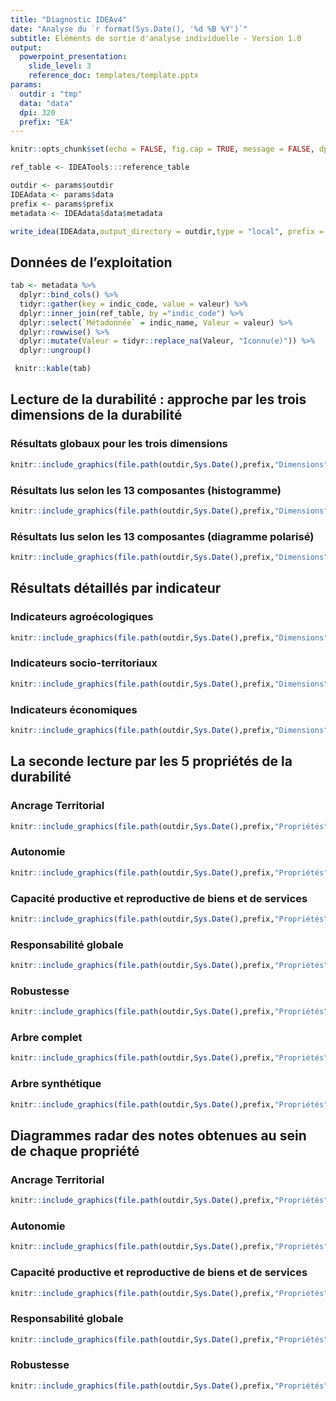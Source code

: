 ```yaml
---
title: "Diagnostic IDEAv4"
date: "Analyse du `r format(Sys.Date(), '%d %B %Y')`"
subtitle: Eléments de sortie d'analyse individuelle - Version 1.0
output: 
  powerpoint_presentation:
    slide_level: 3
    reference_doc: templates/template.pptx
params:
  outdir : "tmp"
  data: "data"
  dpi: 320
  prefix: "EA"
---
```


```r
knitr::opts_chunk$set(echo = FALSE, fig.cap = TRUE, message = FALSE, dpi = 300, out.width = "100%", dpi = params$dpi)
```

```r
ref_table <- IDEATools:::reference_table
```

```r
outdir <- params$outdir
IDEAdata <- params$data
prefix <- params$prefix
metadata <- IDEAdata$data$metadata

write_idea(IDEAdata,output_directory = outdir,type = "local", prefix = prefix,dpi = params$dpi, quiet = TRUE)
```

## Données de l'exploitation

```r
tab <- metadata %>%
  dplyr::bind_cols() %>% 
  tidyr::gather(key = indic_code, value = valeur) %>%
  dplyr::inner_join(ref_table, by ="indic_code") %>%
  dplyr::select(`Métadonnée` = indic_name, Valeur = valeur) %>%
  dplyr::rowwise() %>%
  dplyr::mutate(Valeur = tidyr::replace_na(Valeur, "Iconnu(e)")) %>% 
  dplyr::ungroup()

 knitr::kable(tab)
```

## Lecture de la durabilité : approche par les trois dimensions de la durabilité

### Résultats globaux pour les trois dimensions

```r
knitr::include_graphics(file.path(outdir,Sys.Date(),prefix,"Dimensions",paste0(prefix,"_","Dimensions.png")))
```

### Résultats lus selon les 13 composantes (histogramme)

```r
knitr::include_graphics(file.path(outdir,Sys.Date(),prefix,"Dimensions",paste0(prefix,"_","Composantes.png")))
```

### Résultats lus selon les 13 composantes (diagramme polarisé)

```r
knitr::include_graphics(file.path(outdir,Sys.Date(),prefix,"Dimensions",paste0(prefix,"_","Composantes polarisées.png")))
```

## Résultats détaillés par indicateur

###  Indicateurs agroécologiques

```r
knitr::include_graphics(file.path(outdir,Sys.Date(),prefix,"Dimensions",paste0(prefix,"_","Indicateurs Agroécologiques.png")))
```

###  Indicateurs socio-territoriaux

```r
knitr::include_graphics(file.path(outdir,Sys.Date(),prefix,"Dimensions",paste0(prefix,"_","Indicateurs Socio-Territoriaux.png")))
```

### Indicateurs économiques

```r
knitr::include_graphics(file.path(outdir,Sys.Date(),prefix,"Dimensions",paste0(prefix,"_","Indicateurs Economiques.png")))
```

## La seconde lecture par les 5 propriétés de la durabilité

### Ancrage Territorial

```r
knitr::include_graphics(file.path(outdir,Sys.Date(),prefix,"Propriétés","Arbres éclairés",paste0(prefix,"_","Ancrage Territorial.png")), auto_pdf = TRUE)
```

### Autonomie

```r
knitr::include_graphics(file.path(outdir,Sys.Date(),prefix,"Propriétés","Arbres éclairés",paste0(prefix,"_","Autonomie.png")))
```

### Capacité productive et reproductive de biens et de services

```r
knitr::include_graphics(file.path(outdir,Sys.Date(),prefix,"Propriétés","Arbres éclairés",paste0(prefix,"_","Capacité productive et reproductive de biens et de services.png")), auto_pdf = TRUE)
```

### Responsabilité globale

```r
knitr::include_graphics(file.path(outdir,Sys.Date(),prefix,"Propriétés","Arbres éclairés",paste0(prefix,"_","Responsabilité globale.png")))
```

### Robustesse

```r
knitr::include_graphics(file.path(outdir,Sys.Date(),prefix,"Propriétés","Arbres éclairés",paste0(prefix,"_","Robustesse.png")), auto_pdf = TRUE)
```

### Arbre complet

```r
knitr::include_graphics(file.path(outdir,Sys.Date(),prefix,"Propriétés","Arbres éclairés",paste0(prefix,"_","Arbre global.png")))
```

### Arbre synthétique

```r
knitr::include_graphics(file.path(outdir,Sys.Date(),prefix,"Propriétés","Arbres éclairés",paste0(prefix,"_","Arbre synthétique.png")))
```

## Diagrammes radar des notes obtenues au sein de chaque propriété

### Ancrage Territorial

```r
knitr::include_graphics(file.path(outdir,Sys.Date(),prefix,"Propriétés","Radars",paste0(prefix,"_","Ancrage Territorial.png")))
```

### Autonomie

```r
knitr::include_graphics(file.path(outdir,Sys.Date(),prefix,"Propriétés","Radars",paste0(prefix,"_","Autonomie.png")))
```

### Capacité productive et reproductive de biens et de services

```r
knitr::include_graphics(file.path(outdir,Sys.Date(),prefix,"Propriétés","Radars",paste0(prefix,"_","Capacité productive et reproductive de biens et de services.png")))
```

### Responsabilité globale

```r
knitr::include_graphics(file.path(outdir,Sys.Date(),prefix,"Propriétés","Radars",paste0(prefix,"_","Responsabilité globale.png")))
```

### Robustesse

```r
knitr::include_graphics(file.path(outdir,Sys.Date(),prefix,"Propriétés","Radars",paste0(prefix,"_","Robustesse.png")))
```
